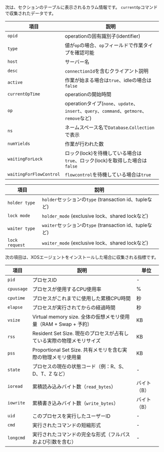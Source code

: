 <Tabs groupId="db-columns">

<TabItem value="activesession" label="Active session">

次は、<Cmdname sid="active_sessions" className="uitext" />セクションのテーブルに表示されるカラム情報です。 <code>currentOp</code>コマンドで収集されたデータです。

| 項目                      | 説明                                                                            |
| ----------------------- | ----------------------------------------------------------------------------- |
| `opid`                  | operationの固有識別子(identifier)                                                   |
| `type`                  | 値が`op`の場合、`op`フィールドで作業タイプを確認可能                                                |
| `host`                  | サーバー名                                                                         |
| `desc`                  | `connectionId`を含むクライアント説明                                                     |
| `active`                | 作業が始まる場合は`true`、idleの場合は`false`                                               |
| `currentOpTime`         | operationの開始時間                                                                |
| `op`                    | operationタイプ(`none`、`update`、`insert`、`query`、`command`、`getmore`、`remove`など) |
| `ns`                    | ネームスペース名で`Database`.`Collection`で表示                                           |
| `numYields`             | 作業が行われた数                                                                      |
| `waitingForLock`        | ロック(lock)を待機している場合は`true`、ロック(lock)を取得した場合は`false`                            |
| `waitingForFlowControl` | `flowcontrol`を待機している場合は`true`                                                 |

</TabItem>

<TabItem value="locktree" label="Lock tree">

| 項目             | 説明                                            |
| -------------- | --------------------------------------------- |
| `holder type`  | `holder`セッションの`type` (transaction id、tupleなど) |
| `lock mode`    | `holder_mode` (exclusive lock、shared lockなど)  |
| `waiter type`  | `waiter`セッションの`type` (transaction id、tupleなど) |
| `lock request` | `waiter_mode` (exclusive lock、shared lockなど)  |

</TabItem>

<TabItem value="process-info" label="Process information">

次の項目は、XOSエージェントをインストールした場合に収集される指標です。

| 項目         | 説明                                                          | 単位          |
| ---------- | ----------------------------------------------------------- | ----------- |
| `pid`      | プロセスID                                                      | -           |
| `cpuusage` | プロセスが使用するCPU使用率                                             | %           |
| `cputime`  | プロセスがこれまでに使用した累積CPU時間                                       | 秒           |
| `elapse`   | プロセスが実行されてからの経過時間                                           | 秒           |
| `vsize`    | Virtual memory size. 全体の仮想メモリ使用量（RAM + Swap + 予約）           | KB          |
| `rss`      | Resident Set Size. 現在のプロセスが占有している実際の物理メモリサイズ                | KB          |
| `pss`      | Proportional Set Size. 共有メモリを含む実際の物理メモリ使用量                  | KB          |
| `state`    | プロセスの現在の状態コード（例：R、S、D、T、Z など）                               | -           |
| `ioread`   | 累積読み込みバイト数（`read_bytes`）                                    | バイト（B）      |
| `iowrite`  | 累積書き込みバイト数（`write_bytes`）                                   | バイト（B）      |
| `uid`      | このプロセスを実行したユーザーID                                           | -           |
| `cmd`      | 実行されたコマンドの短縮形式                                              | -           |
| `longcmd`  | 実行されたコマンドの完全な形式（フルパスおよび引数を含む）                               | -           |

</TabItem>

</Tabs>
